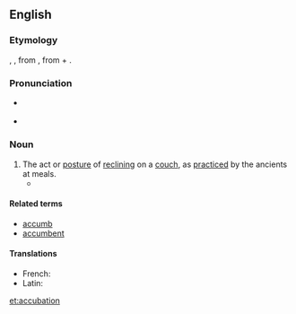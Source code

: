 ==English==

===Etymology===
{{etyl|la|en}} {{term|accubatio|lang=la}}, {{term|accubitio|lang=la}}, from {{m|la|accubāre||to recline}}, from {{term||ad-|lang=la}} + {{m|la|cubāre||to lie down}}.

===Pronunciation===
* {{a|US}} {{IPA|/ˌɑ.kju.'beɪ.ʃən/|lang=en}}
* {{rhymes|eɪʃən|lang=en}}

===Noun===
{{en-noun|-}}

# The act or [[posture]] of [[reclining]] on a [[couch]], as [[practiced]] by the ancients at meals.
#* {{quote-journal|journal=Journal of Biblical literature|volume=21-22|page=64|year=1902|passage='''Accubation''' was introduced in Rome after the first Punic War (264-241 BC). In Greece '''accubation''' was unknown at the time of the Homeric poems (cf. Od. i. 145 ἑξείης ἕζοντο κατὰ κλισμούς τε θρόνους τε, XV. 134 ἑζέσθην δ᾽ ἄρ᾽ ἔπειτα κατὰ κλισμούς τε θρόνους τε), but afterwards the Greeks and Romans adopted this Oriental fashion and lay very nearly flat on their breasts while taking their meals, or in a semi-sitting posture supported on the left elbow.|url=http://books.google.com/books?id=XA1AZqgPF74C}}

====Related terms====
* [[accumb]]
* [[accumbent]]

====Translations====
{{trans-top|the act or posture of reclining on a couch}}
{{trans-mid}}
{{trans-bottom}}
{{checktrans-top}}
* French: {{t-check|fr|accubation}}
* Latin: {{t-check|la|accubatio}}
{{trans-bottom}}

[[et:accubation]]